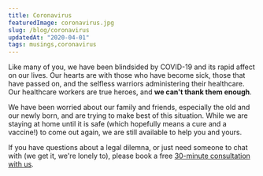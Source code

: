 ```yaml
---
title: Coronavirus
featuredImage: coronavirus.jpg
slug: /blog/coronavirus
updatedAt: "2020-04-01"
tags: musings,coronavirus
---
```


Like many of you, we have been blindsided by COVID-19 and its rapid affect on
our lives. Our hearts are with those who have become sick, those that have
passed on, and the selfless warriors administering their healthcare. Our
healthcare workers are true heroes, and **we can't thank them enough**.

We have been worried about our family and friends, especially the old and our
newly born, and are trying to make best of this situation. While we are
staying at home until it is safe (which hopefully means a cure and a
vaccine!) to come out again, we are still available to help you and yours.

If you have questions about a legal dilemna, or just need someone to chat
with (we get it, we're lonely to), please book a free [30-minute consultation
with us](https://neonlaw.cliogrow.com/book/xRg6TK0beg2sHsoIf81FkQ).
